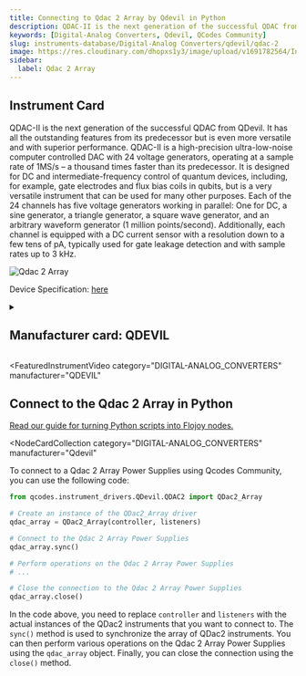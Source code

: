 ```yaml
---
title: Connecting to Qdac 2 Array by Qdevil in Python
description: QDAC-II is the next generation of the successful QDAC from QDevil. It has all the outstanding features from its predecessor but is even more versatile and with superior performance. QDAC-II is a high-precision ultra-low-noise computer controlled DAC with 24 voltage generators, operating at a sample rate of 1MS/s – a thousand times faster than its predecessor. It is designed for DC and intermediate-frequency control of quantum devices, including, for example, gate electrodes and flux bias coils in qubits, but is a very versatile instrument that can be used for many other purposes. Each of the 24 channels has five voltage generators working in parallel, One for DC, a sine generator, a triangle generator, a square wave generator, and an arbitrary waveform generator (1 million points/second). Additionally, each channel is equipped with a DC current sensor with a resolution down to a few tens of pA, typically used for gate leakage detection and with sample rates up to 3 kHz.
keywords: [Digital-Analog Converters, Qdevil, QCodes Community]
slug: instruments-database/Digital-Analog Converters/qdevil/qdac-2
image: https://res.cloudinary.com/dhopxs1y3/image/upload/v1691782564/Instruments/Digital-Analog%20Converter/Qdac-2-Array/Qdac-2-Array.jpg
sidebar:
  label: Qdac 2 Array
---
```



## Instrument Card

QDAC-II is the next generation of the successful QDAC from QDevil. It has all the outstanding features from its predecessor but is even more versatile and with superior performance. QDAC-II is a high-precision ultra-low-noise computer controlled DAC with 24 voltage generators, operating at a sample rate of 1MS/s – a thousand times faster than its predecessor. It is designed for DC and intermediate-frequency control of quantum devices, including, for example, gate electrodes and flux bias coils in qubits, but is a very versatile instrument that can be used for many other purposes. Each of the 24 channels has five voltage generators working in parallel: One for DC, a sine generator, a triangle generator, a square wave generator, and an arbitrary waveform generator (1 million points/second). Additionally, each channel is equipped with a DC current sensor with a resolution down to a few tens of pA, typically used for gate leakage detection and with sample rates up to 3 kHz.

![Qdac 2 Array](https://res.cloudinary.com/dhopxs1y3/image/upload/v1691782564/Instruments/Digital-Analog%20Converter/Qdac-2-Array/Qdac-2-Array.jpg)

Device Specification: [here](/instruments-database/all-instruments)

<details style={{ marginTop: "15px"}}>
<summary><h2 style={{display:'inline'}}>Manufacturer card: QDEVIL</h2></summary>

![QDEVIL](https://res.cloudinary.com/dhopxs1y3/image/upload/v1692125970/Instruments/Vendor%20Logos/QDevils.png)

Founded in 2016, QDevil is an international quantum technology company focused on developing and manufacturing auxiliary electronics and specialized components, operating from mK to room temperature. The mission is to accelerate research and development in quantum electronics labs. To fulfill the mission QDevil helps customers around the world by supplying world-class auxiliary electronics.

- Headquarters: COPENHAGEN, DENMARK
- Yearly Revenue (millions, USD): 2
- Vendor Website: [here](https://qdevil.com/)

</details>


<FeaturedInstrumentVideo
  category="DIGITAL-ANALOG_CONVERTERS"
  manufacturer="QDEVIL"
></FeaturedInstrumentVideo>

## Connect to the Qdac 2 Array in Python

[Read our guide for turning Python scripts into Flojoy nodes.](https://docs.flojoy.ai/contribution/blocks/custom-flojoy-block/)


<Tabs>
<TabItem value="Flojoy" label="Flojoy" className="flojoy-instrument-tabs">

<NodeCardCollection
  category="DIGITAL-ANALOG_CONVERTERS"
  manufacturer="Qdevil"
></NodeCardCollection>

</TabItem>
<TabItem value="QCodes Community" label="QCodes Community">

To connect to a Qdac 2 Array Power Supplies using Qcodes Community, you can use the following code:

```python
from qcodes.instrument_drivers.QDevil.QDAC2 import QDac2_Array

# Create an instance of the QDac2_Array driver
qdac_array = QDac2_Array(controller, listeners)

# Connect to the Qdac 2 Array Power Supplies
qdac_array.sync()

# Perform operations on the Qdac 2 Array Power Supplies
# ...

# Close the connection to the Qdac 2 Array Power Supplies
qdac_array.close()
```

In the code above, you need to replace `controller` and `listeners` with the actual instances of the QDac2 instruments that you want to connect to. The `sync()` method is used to synchronize the array of QDac2 instruments. You can then perform various operations on the Qdac 2 Array Power Supplies using the `qdac_array` object. Finally, you can close the connection using the `close()` method.

</TabItem>
</Tabs>
